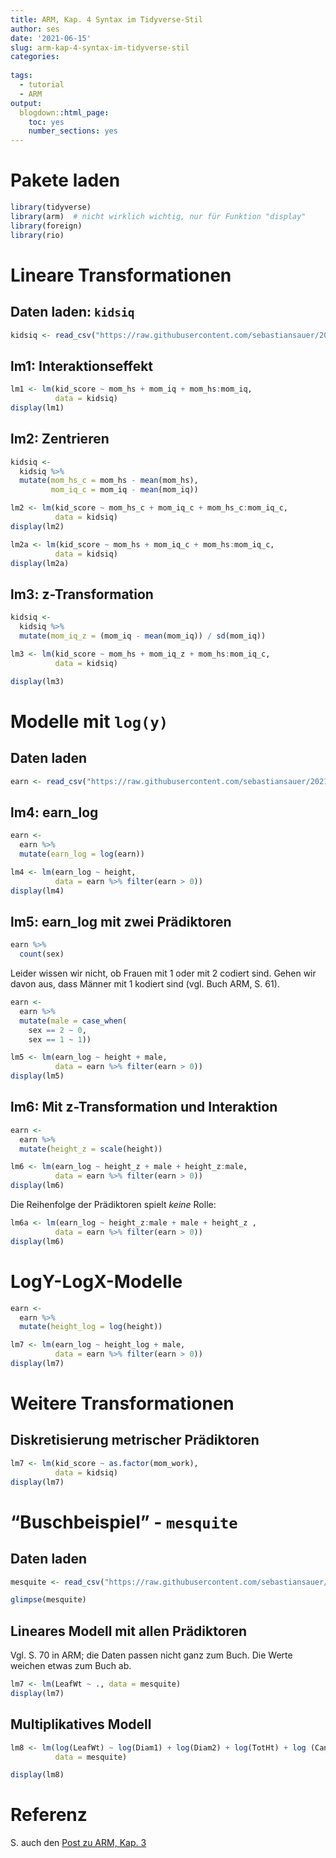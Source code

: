 ```yaml
---
title: ARM, Kap. 4 Syntax im Tidyverse-Stil
author: ses
date: '2021-06-15'
slug: arm-kap-4-syntax-im-tidyverse-stil
categories:
  
tags:
  - tutorial
  - ARM
output:
  blogdown::html_page:
    toc: yes
    number_sections: yes
---
```





# Pakete laden

```r
library(tidyverse)
library(arm)  # nicht wirklich wichtig, nur für Funktion "display"
library(foreign)
library(rio)
```


# Lineare Transformationen

## Daten laden: `kidsiq`


```r
kidsiq <- read_csv("https://raw.githubusercontent.com/sebastiansauer/2021-sose/master/data/ARM/kidsiq.csv")
```

## lm1: Interaktionseffekt

```r
lm1 <- lm(kid_score ~ mom_hs + mom_iq + mom_hs:mom_iq,
          data = kidsiq)
display(lm1)
```



## lm2: Zentrieren 

```r
kidsiq <-
  kidsiq %>% 
  mutate(mom_hs_c = mom_hs - mean(mom_hs),
         mom_iq_c = mom_iq - mean(mom_iq))
```



```r
lm2 <- lm(kid_score ~ mom_hs_c + mom_iq_c + mom_hs_c:mom_iq_c,
          data = kidsiq)
display(lm2)
```


```r
lm2a <- lm(kid_score ~ mom_hs + mom_iq_c + mom_hs:mom_iq_c,
          data = kidsiq)
display(lm2a)
```



## lm3: z-Transformation


```r
kidsiq <-
  kidsiq %>% 
  mutate(mom_iq_z = (mom_iq - mean(mom_iq)) / sd(mom_iq))
```


```r
lm3 <- lm(kid_score ~ mom_hs + mom_iq_z + mom_hs:mom_iq_c, 
          data = kidsiq)

display(lm3)
```


# Modelle mit `log(y)`


## Daten laden

```r
earn <- read_csv("https://raw.githubusercontent.com/sebastiansauer/2021-sose/master/data/ARM/heights.csv")
```


## lm4: earn_log


```r
earn <-
  earn %>% 
  mutate(earn_log = log(earn))
```


```r
lm4 <- lm(earn_log ~ height, 
          data = earn %>% filter(earn > 0))
display(lm4)
```


## lm5: earn_log mit zwei Prädiktoren

```r
earn %>% 
  count(sex)
```

Leider wissen wir nicht, ob Frauen mit 1 oder mit 2 codiert sind. Gehen wir davon aus, dass Männer mit 1 kodiert sind (vgl. Buch ARM, S. 61).

```r
earn <-
  earn %>% 
  mutate(male = case_when(
    sex == 2 ~ 0,
    sex == 1 ~ 1))
```



```r
lm5 <- lm(earn_log ~ height + male,
          data = earn %>% filter(earn > 0))
display(lm5)
```


## lm6: Mit z-Transformation und Interaktion

```r
earn <-
  earn %>% 
  mutate(height_z = scale(height))
```


```r
lm6 <- lm(earn_log ~ height_z + male + height_z:male,
          data = earn %>% filter(earn > 0))
display(lm6)
```

Die Reihenfolge der Prädiktoren spielt *keine* Rolle:

```r
lm6a <- lm(earn_log ~ height_z:male + male + height_z ,
          data = earn %>% filter(earn > 0))
display(lm6)
```


# LogY-LogX-Modelle

```r
earn <-
  earn %>% 
  mutate(height_log = log(height))
```


```r
lm7 <- lm(earn_log ~ height_log + male,
          data = earn %>% filter(earn > 0))
display(lm7)
```



# Weitere Transformationen

## Diskretisierung metrischer Prädiktoren

```r
lm7 <- lm(kid_score ~ as.factor(mom_work),
          data = kidsiq)
display(lm7)
```


# "Buschbeispiel" - `mesquite`

## Daten laden

```r
mesquite <- read_csv("https://raw.githubusercontent.com/sebastiansauer/2021-sose/master/data/ARM/mesquite.csv")
```

```r
glimpse(mesquite)
```

## Lineares Modell mit allen Prädiktoren

Vgl. S. 70 in ARM; die Daten passen nicht ganz zum Buch. Die Werte weichen etwas zum Buch ab.

```r
lm7 <- lm(LeafWt ~ ., data = mesquite)
display(lm7)
```


## Multiplikatives Modell

```r
lm8 <- lm(log(LeafWt) ~ log(Diam1) + log(Diam2) + log(TotHt) + log (CanHt) + log(Dens) + Group,
          data = mesquite)

display(lm8)
```



# Referenz


S. auch den [Post zu ARM, Kap. 3](/2021/06/05/arm-kap-3-syntax-im-tidyverse-stil/)



